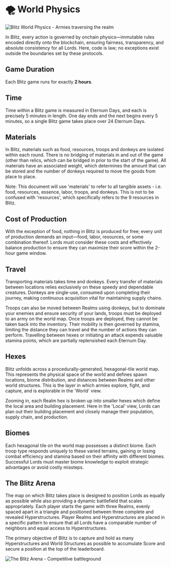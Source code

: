
# 🌪️ World Physics

<img src="/images/covers/blitz-world-physics.png" alt="Blitz World Physics - Armies traversing the realm" className="w-full rounded-lg my-6" />

In Blitz, every action is governed by onchain physics—immutable rules encoded directly onto the blockchain, ensuring
fairness, transparency, and absolute consistency for all Lords. Here, code is law; no exceptions exist outside the
boundaries set by these protocols.

## Game Duration

Each Blitz game runs for exactly **2 hours**.

## Time

Time within a Blitz game is measured in Eternum Days, and each is precisely 5 minutes in length. One day ends and the next
begins every 5 minutes, so a single Blitz game takes place over 24 Eternum Days.

## Materials

In Blitz, materials such as food, resources, troops and donkeys are isolated within each round. There is no bridging of materials in and out of the game (other than 
relics, which can be bridged in prior to the start of the game). All materials have an associated weight, which determines the amount that can be stored and the 
number of donkeys required to move the goods from place to place.

Note: This document will use 'materials' to refer to all tangible assets - i.e. food, resources, essence, 
labor, troops, and donkeys. This is not to be confused with 'resources', which specifically refers to the 9 resources in Blitz.

## Cost of Production

With the exception of food, nothing in Blitz is produced for free; every unit of production demands an input—food,
labor, resources, or some combination thereof. Lords must consider these costs and effectively balance production to ensure
they can maximize their score within the 2-hour game window.

## Travel

Transporting materials takes time and donkeys. Every transfer of materials between
locations relies exclusively on these speedy and dependable creatures. Donkeys are single-use, consumed upon
completing their journey, making continuous acquisition vital for maintaining supply chains.

Troops can also be moved between Realms using donkeys, but to dominate your enemies and ensure security of your
lands, troops must be deployed to an army on the world map. Once troops are deployed, they cannot be taken back into the inventory. 
Their mobility is then governed by stamina, limiting the distance they can travel and the number of actions they can perform. 
Travelling between hexes or initiating an attack expends valuable stamina points, which are partially replensished each Eternum Day.

## Hexes

Blitz unfolds across a procedurally-generated, hexagonal-tile world map. This represents the physical space
of the world and defines spawn locations, biome distribution, and distances between Realms and other world
structures. This is the layer in which armies explore, fight, and capture, and is explorable in the 'World' view.

Zooming in, each Realm hex is broken up into smaller hexes which define the local area and building placement. 
Here in the 'Local' view, Lords can plan out their building placement and closely manage their
population, supply chain, and production.

## Biomes

Each hexagonal tile on the world map possesses a distinct biome. Each troop type responds uniquely to these varied
terrains, gaining or losing combat efficiency and stamina based on their affinity with different biomes. Successful
Lords must master biome knowledge to exploit strategic advantages or avoid costly missteps.

<Biomes />

## The Blitz Arena

The map on which Blitz takes place is designed to position Lords as equally as possible while also providing a dynamic
battlefield that scales appropriately. Each player starts the game with three Realms, evenly spaced apart in a triangle 
and positioned between three complete and revealed Hyperstructures. Player Realms and Hyperstructures are placed in a 
specific pattern to ensure that all Lords have a comparable number of neighbors and equal access to Hyperstructures. 

The primary objective of Blitz is to capture and hold as many Hyperstructures and World Structures as possible to accumulate 
Score and secure a position at the top of the leaderboard.

<img src="/images/covers/blitz-arena.png" alt="The Blitz Arena - Competitive battleground" className="w-full rounded-lg my-6" />
